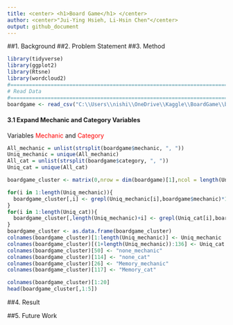 ```yaml
---
title: <center> <h1>Board Game</h1> </center>
author: <center>"Jui-Ying Hsieh, Li-Hsin Chen"</center>
output: github_document
---
```

##1. Background
##2. Problem Statement
##3. Method
```r
library(tidyverse)
library(ggplot2)
library(Rtsne)
library(wordcloud2)
#=========================================================================
# Read Data
#=========================================================================
boardgame <- read_csv("C:\\Users\\nishi\\OneDrive\\Kaggle\\BoardGame\\bgg_db_2018_01.csv")
```

#### 3.1 Expand Mechanic and Category Variables

Variables <span style="color:red">Mechanic</span> and <span style="color:red">Category</span>

```r
All_mechanic = unlist(strsplit(boardgame$mechanic, ", "))
Uniq_mechanic = unique(All_mechanic)
All_cat = unlist(strsplit(boardgame$category, ", "))
Uniq_cat = unique(All_cat)

boardgame_cluster <- matrix(0,nrow = dim(boardgame)[1],ncol = length(Uniq_mechanic)+length(Uniq_cat))

for(i in 1:length(Uniq_mechanic)){
  boardgame_cluster[,i] <- grepl(Uniq_mechanic[i],boardgame$mechanic)*1
}
for(i in 1:length(Uniq_cat)){
  boardgame_cluster[,length(Uniq_mechanic)+i] <- grepl(Uniq_cat[i],boardgame$category)*1
}
boardgame_cluster <- as.data.frame(boardgame_cluster)
colnames(boardgame_cluster)[1:length(Uniq_mechanic)] <- Uniq_mechanic
colnames(boardgame_cluster)[(1+length(Uniq_mechanic)):136] <- Uniq_cat
colnames(boardgame_cluster)[50] <- "none_mechanic"
colnames(boardgame_cluster)[114] <- "none_cat"
colnames(boardgame_cluster)[26] <- "Memory_mechanic"
colnames(boardgame_cluster)[117] <- "Memory_cat"
```

```r
colnames(boardgame_cluster)[1:20]
head(boardgame_cluster[,1:5])
```

##4. Result

##5. Future Work














